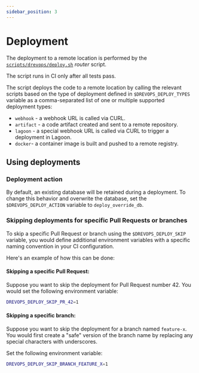 ```yaml
---
sidebar_position: 3
---
```


# Deployment

The deployment to a remote location is performed by the
[`scripts/drevops/deploy.sh`](https://github.com/drevops/scaffold/blob/develop/scripts/drevops/deploy.sh) _router_
script.

The script runs in CI only after all tests pass.

The script deploys the  code to a remote location by calling the
relevant scripts based on the type of deployment defined in `$DREVOPS_DEPLOY_TYPES`
variable as a comma-separated list of one or multiple supported deployment types:

- `webhook` - a webhook URL is called via CURL.
- `artifact` - a code artifact created and sent to a remote repository.
- `lagoon` - a special webhook URL is called via CURL to trigger a deployment in
  Lagoon.
- `docker`- a container image is built and pushed to a remote registry.

## Using deployments

### Deployment action

By default, an existing database will be retained during a deployment. To change
this behavior and overwrite the database, set the `$DREVOPS_DEPLOY_ACTION`
variable to `deploy_override_db`.

### Skipping deployments for specific Pull Requests or branches

To skip a specific Pull Request or branch using the `$DREVOPS_DEPLOY_SKIP`
variable, you would define additional environment variables with a specific
naming convention in your CI configuration.

Here's an example of how this can be done:

#### Skipping a specific Pull Request:

   Suppose you want to skip the deployment for Pull Request number 42. You would
   set the following environment variable:

   ```bash
   DREVOPS_DEPLOY_SKIP_PR_42=1
   ```

#### Skipping a specific branch:

   Suppose you want to skip the deployment for a branch named `feature-x`. You
   would first create a "safe" version of the branch name by replacing any
   special characters with underscores.

   Set the following environment variable:

   ```bash
   DREVOPS_DEPLOY_SKIP_BRANCH_FEATURE_X=1
   ```
